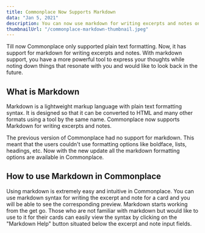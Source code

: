 ---
title: Commonplace Now Supports Markdown
data: "Jan 5, 2021"
description: You can now use markdown for writing excerpts and notes on Commonplace
thumbnailUrl: "/commonplace-markdown-thumbnail.jpeg"
---

Till now Commonplace only supported plain text formatting. Now, it has support for markdown for writing excerpts and notes. With markdown support, you have a more powerful tool to express your thoughts while noting down things that resonate with you and would like to look back in the future.

## What is Markdown

Markdown is a lightweight markup language with plain text formatting syntax. It is designed so that it can be converted to HTML and many other formats using a tool by the same name.
Commonplace now supports Markdown for writing excerpts and notes. 

The previous version of Commonplace had no support for markdown. This meant that the users couldn't use formatting options like boldface, lists, headings, etc. Now with the new update all the markdown formatting options are available in Commonplace.

## How to use Markdown in Commonplace

Using markdown is extremely easy and intuitive in Commonplace. You can use markdown syntax for writing the excerpt and note for a card and you will be able to see the corresponding preview. Markdown starts working from the get go.
Those who are not familiar with markdown but would like to use to it for their cards can easily view the syntax by clicking on the "Markdown Help" button situated below the excerpt and note input fields.
